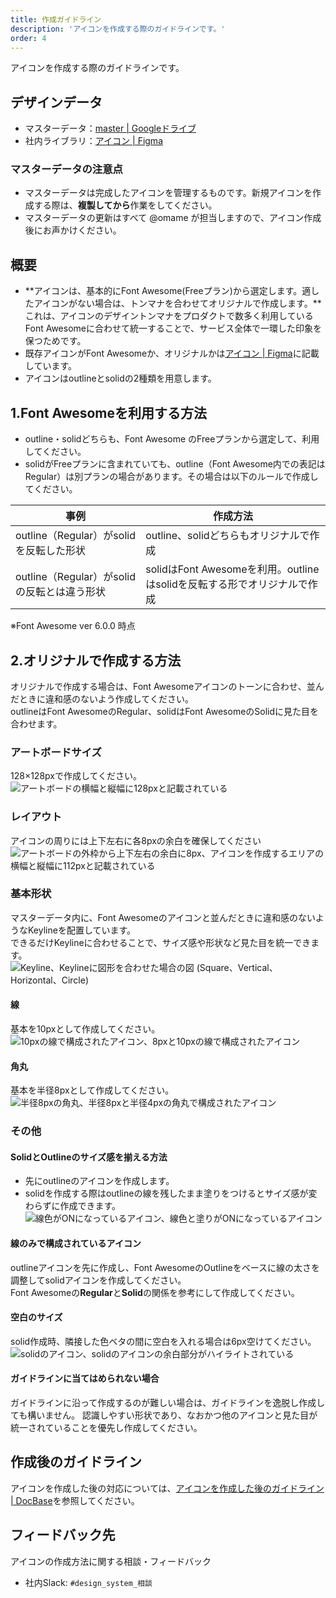 ```yaml
---
title: 作成ガイドライン
description: 'アイコンを作成する際のガイドラインです。'
order: 4
---
```

アイコンを作成する際のガイドラインです。

## デザインデータ
- マスターデータ：[master | Googleドライブ](https://drive.google.com/drive/u/1/folders/1GITBH1tHEYVaEFoXdxxnIz-FC5iS8VSW)
- 社内ライブラリ：[アイコン | Figma](https://www.figma.com/file/wTjPGUsrbI0OqSLIEtwvvG/%E3%82%A2%E3%82%A4%E3%82%B3%E3%83%B3%EF%BC%88Communication%EF%BC%89?node-id=610%3A347)

### マスターデータの注意点
- マスターデータは完成したアイコンを管理するものです。新規アイコンを作成する際は、**複製してから**作業をしてください。
- マスターデータの更新はすべて @omame が担当しますので、アイコン作成後にお声かけください。

## 概要
- **アイコンは、基本的にFont Awesome(Freeプラン)から選定します。適したアイコンがない場合は、トンマナを合わせてオリジナルで作成します。**これは、アイコンのデザイントンマナをプロダクトで数多く利用しているFont Awesomeに合わせて統一することで、サービス全体で一環した印象を保つためです。
- 既存アイコンがFont Awesomeか、オリジナルかは[アイコン | Figma](https://www.figma.com/file/wTjPGUsrbI0OqSLIEtwvvG/%E3%82%A2%E3%82%A4%E3%82%B3%E3%83%B3%EF%BC%88Communication%EF%BC%89?node-id=610%3A347)に記載しています。
- アイコンはoutlineとsolidの2種類を用意します。

## 1.Font Awesomeを利用する方法
- outline・solidどちらも、Font Awesome のFreeプランから選定して、利用してください。
- solidがFreeプランに含まれていても、outline（Font Awesome内での表記はRegular）は別プランの場合があります。その場合は以下のルールで作成してください。

| 事例 | 作成方法 |
| --- | --- |
|outline（Regular）がsolidを反転した形状 | outline、solidどちらもオリジナルで作成 |
|outline（Regular）がsolidの反転とは違う形状 | solidはFont Awesomeを利用。outlineはsolidを反転する形でオリジナルで作成 |

※Font Awesome ver 6.0.0 時点

## 2.オリジナルで作成する方法
オリジナルで作成する場合は、Font Awesomeアイコンのトーンに合わせ、並んだときに違和感のないよう作成してください。  
outlineはFont AwesomeのRegular、solidはFont AwesomeのSolidに見た目を合わせます。

### アートボードサイズ
128×128pxで作成してください。
![アートボードの横幅と縦幅に128pxと記載されている](./images/artboard-size.jpeg)
### レイアウト
アイコンの周りには上下左右に各8pxの余白を確保してください
![アートボードの外枠から上下左右の余白に8px、アイコンを作成するエリアの横幅と縦幅に112pxと記載されている](./images/layout.jpeg)
### 基本形状
マスターデータ内に、Font Awesomeのアイコンと並んだときに違和感のないようなKeylineを配置しています。  
できるだけKeylineに合わせることで、サイズ感や形状など見た目を統一できます。
![Keyline、Keylineに図形を合わせた場合の図 (Square、Vertical、Horizontal、Circle)](./images/shape.jpg)
#### 線
基本を10pxとして作成してください。
![10pxの線で構成されたアイコン、8pxと10pxの線で構成されたアイコン](./images/line.jpeg)
#### 角丸
基本を半径8pxとして作成してください。
![半径8pxの角丸、半径8pxと半径4pxの角丸で構成されたアイコン](./images/rounded-corners.jpeg)

### その他
#### SolidとOutlineのサイズ感を揃える方法
- 先にoutlineのアイコンを作成します。
- solidを作成する際はoutlineの線を残したまま塗りをつけるとサイズ感が変わらずに作成できます。
![線色がONになっているアイコン、線色と塗りがONになっているアイコン](./images/align-sizes.jpeg)
#### 線のみで構成されているアイコン
outlineアイコンを先に作成し、Font AwesomeのOutlineをベースに線の太さを調整してsolidアイコンを作成してください。  
Font Awesomeの**Regular**と**Solid**の関係を参考にして作成してください。
#### 空白のサイズ
solid作成時、隣接した色ベタの間に空白を入れる場合は6px空けてください。
![solidのアイコン、solidのアイコンの余白部分がハイライトされている](./images/blank.jpeg)
#### ガイドラインに当てはめられない場合
ガイドラインに沿って作成するのが難しい場合は、ガイドラインを逸脱し作成しても構いません。
認識しやすい形状であり、なおかつ他のアイコンと見た目が統一されていることを優先し作成してください。


## 作成後のガイドライン

アイコンを作成した後の対応については、[アイコンを作成した後のガイドライン | DocBase](https://smarthr-inc.docbase.io/posts/2344856)を参照してください。


## フィードバック先
アイコンの作成方法に関する相談・フィードバック
- 社内Slack: `#design_system_相談`
